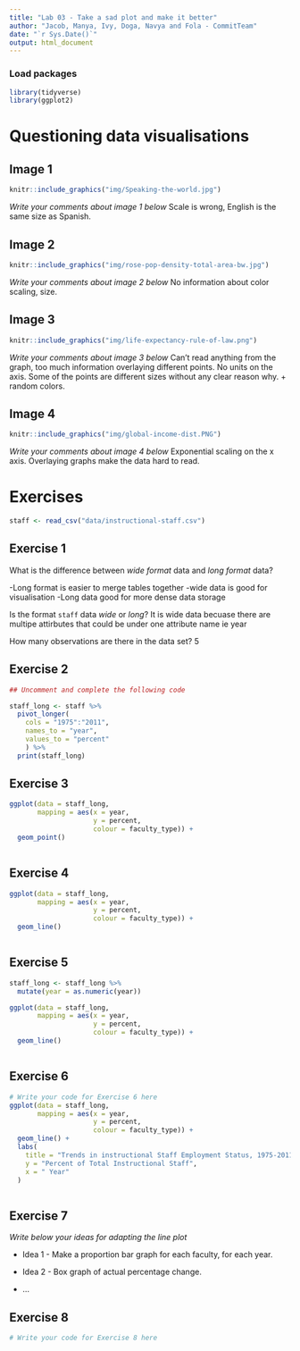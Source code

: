 ```yaml
---
title: "Lab 03 - Take a sad plot and make it better"
author: "Jacob, Manya, Ivy, Doga, Navya and Fola - CommitTeam"
date: "`r Sys.Date()`"
output: html_document
---
```


### Load packages

```r
library(tidyverse)
library(ggplot2)
```


# Questioning data visualisations

## Image 1

```r
knitr::include_graphics("img/Speaking-the-world.jpg")
```

_Write your comments about image 1 below_
Scale is wrong, English is the same size as Spanish. 




## Image 2

```r
knitr::include_graphics("img/rose-pop-density-total-area-bw.jpg")
```

_Write your comments about image 2 below_
No information about color scaling, size.



## Image 3

```r
knitr::include_graphics("img/life-expectancy-rule-of-law.png")
```

_Write your comments about image 3 below_
Can't read anything from the graph, too much information overlaying different points. No units on the axis. Some of the points are different sizes without any clear reason why. + random colors. 



## Image 4

```r
knitr::include_graphics("img/global-income-dist.PNG")
```

_Write your comments about image 4 below_
Exponential scaling on the x axis. Overlaying graphs make the data hard to read.




# Exercises

```r
staff <- read_csv("data/instructional-staff.csv")
```


## Exercise 1

What is the difference between *wide format* data and *long format* data?

-Long format is easier to merge tables together 
-wide data is good for visualisation
-Long data good for more dense data storage 

Is the format `staff` data *wide* or *long*?
It is wide data becuase there are multipe attirbutes that could be under one attribute name ie year


How many observations are there in the data set?
5




## Exercise 2

```r
## Uncomment and complete the following code

staff_long <- staff %>%
  pivot_longer(
    cols = "1975":"2011", 
    names_to = "year",
    values_to = "percent"
    ) %>%
  print(staff_long)

```


## Exercise 3

```r
ggplot(data = staff_long,
       mapping = aes(x = year, 
                     y = percent, 
                     colour = faculty_type)) +
  geom_point()



```

## Exercise 4

```r
ggplot(data = staff_long,
       mapping = aes(x = year, 
                     y = percent, 
                     colour = faculty_type)) +
  geom_line()



```

## Exercise 5

```r

staff_long <- staff_long %>%
  mutate(year = as.numeric(year))
```


```r
ggplot(data = staff_long,
       mapping = aes(x = year, 
                     y = percent, 
                     colour = faculty_type)) +
  geom_line()



```

## Exercise 6

```r
# Write your code for Exercise 6 here
ggplot(data = staff_long,
       mapping = aes(x = year, 
                     y = percent, 
                     colour = faculty_type)) +
  geom_line() +
  labs(
    title = "Trends in instructional Staff Employment Status, 1975-2011",
    y = "Percent of Total Instructional Staff",
    x = " Year"
  )



```

## Exercise 7

_Write below your ideas for adapting the line plot_

* Idea 1 - Make a proportion bar graph for each faculty, for each year.
* Idea 2 - Box graph of actual percentage change.

* ...


## Exercise 8

```r
# Write your code for Exercise 8 here



```

